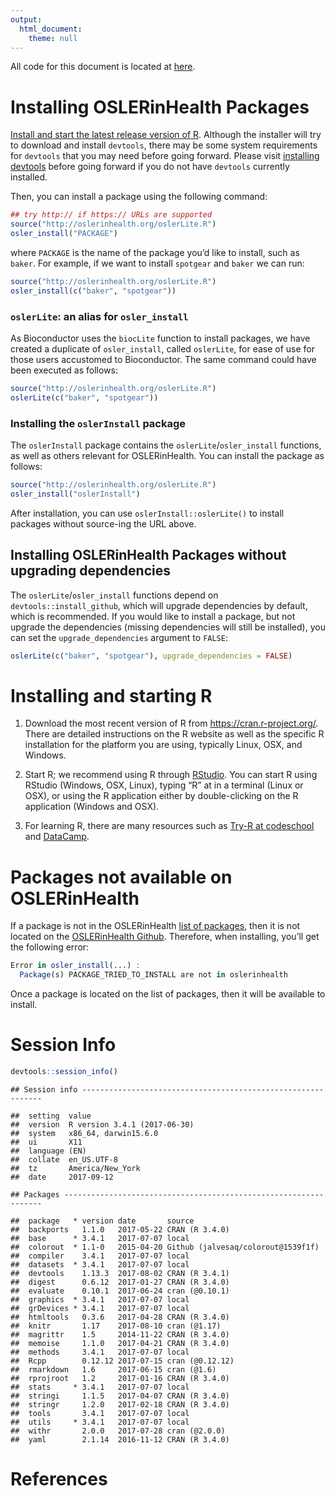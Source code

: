```yaml
---
output:
  html_document:
    theme: null
---
```






All code for this document is located at [here](https://raw.githubusercontent.com/muschellij2/neuroc/master/install_oslerinhealth/index.R).

# Installing OSLERinHealth Packages 

[Install and start the latest release version of R](#installing-and-starting-r).  Although the installer will try to download and install `devtools`, there may be some system requirements for `devtools` that you may need before going forward.  Please visit [installing devtools](neuroc-help-installing-devtools) before going forward if you do not have `devtools` currently installed. 

Then, you can install a package using the following command:

```r
## try http:// if https:// URLs are supported
source("http://oslerinhealth.org/oslerLite.R")
osler_install("PACKAGE")
```
where `PACKAGE` is the name of the package you'd like to install, such as `baker`.  For example, if we want to install `spotgear` and `baker` we can run:
```r
source("http://oslerinhealth.org/oslerLite.R")
osler_install(c("baker", "spotgear"))
```
### `oslerLite`: an alias for `osler_install`

As Bioconductor uses the `biocLite` function to install packages, we have created a duplicate of `osler_install`, called `oslerLite`, for ease of use for those users accustomed to Bioconductor.  The same command could have been executed as follows:
```r
source("http://oslerinhealth.org/oslerLite.R")
oslerLite(c("baker", "spotgear"))
```

### Installing the `oslerInstall` package

The `oslerInstall` package contains the `oslerLite`/`osler_install` functions, as well as others relevant for OSLERinHealth.  You can install the package as follows:

```r
source("http://oslerinhealth.org/oslerLite.R")
osler_install("oslerInstall")
```

After installation, you can use `` oslerInstall::oslerLite() `` to install packages without source-ing the URL above.

## Installing OSLERinHealth Packages without upgrading dependencies

The `oslerLite`/`osler_install` functions depend on `devtools::install_github`, which will upgrade dependencies by default, which is recommended.  If you would like to install a package, but not upgrade the dependencies (missing dependencies will still be installed), you can set the `upgrade_dependencies` argument to `FALSE`:

```r
oslerLite(c("baker", "spotgear"), upgrade_dependencies = FALSE)
```

# Installing and starting R 

1.  Download the most recent version of R from [https://cran.r-project.org/](https://cran.r-project.org/). There are detailed instructions on the R website as well as the specific R installation for the platform you are using, typically Linux, OSX, and Windows.

2.  Start R; we recommend using R through [RStudio](https://www.rstudio.com/).  You can start R using RStudio (Windows, OSX, Linux), typing "R" at in a terminal (Linux or OSX), or using the R application either by double-clicking on the R application (Windows and OSX).

3.  For learning R, there are many resources such as [Try-R at codeschool](http://tryr.codeschool.com/) and [DataCamp](https://www.datacamp.com/getting-started?step=2&track=r).


# Packages not available on OSLERinHealth

If a package is not in the OSLERinHealth [list of packages ](http://oslerinhealth.org/list-packages/all), then it is not located on the [OSLERinHealth Github](https://github.com/oslerinhealth?tab=repositories).  Therefore, when installing, you'll get the following error:

```r
Error in osler_install(...) : 
  Package(s) PACKAGE_TRIED_TO_INSTALL are not in oslerinhealth
```

Once a package is located on the list of packages, then it will be available to install. 


# Session Info


```r
devtools::session_info()
```

```
## Session info -------------------------------------------------------------
```

```
##  setting  value                       
##  version  R version 3.4.1 (2017-06-30)
##  system   x86_64, darwin15.6.0        
##  ui       X11                         
##  language (EN)                        
##  collate  en_US.UTF-8                 
##  tz       America/New_York            
##  date     2017-09-12
```

```
## Packages -----------------------------------------------------------------
```

```
##  package   * version date       source                            
##  backports   1.1.0   2017-05-22 CRAN (R 3.4.0)                    
##  base      * 3.4.1   2017-07-07 local                             
##  colorout  * 1.1-0   2015-04-20 Github (jalvesaq/colorout@1539f1f)
##  compiler    3.4.1   2017-07-07 local                             
##  datasets  * 3.4.1   2017-07-07 local                             
##  devtools    1.13.3  2017-08-02 CRAN (R 3.4.1)                    
##  digest      0.6.12  2017-01-27 CRAN (R 3.4.0)                    
##  evaluate    0.10.1  2017-06-24 cran (@0.10.1)                    
##  graphics  * 3.4.1   2017-07-07 local                             
##  grDevices * 3.4.1   2017-07-07 local                             
##  htmltools   0.3.6   2017-04-28 CRAN (R 3.4.0)                    
##  knitr       1.17    2017-08-10 cran (@1.17)                      
##  magrittr    1.5     2014-11-22 CRAN (R 3.4.0)                    
##  memoise     1.1.0   2017-04-21 CRAN (R 3.4.0)                    
##  methods     3.4.1   2017-07-07 local                             
##  Rcpp        0.12.12 2017-07-15 cran (@0.12.12)                   
##  rmarkdown   1.6     2017-06-15 cran (@1.6)                       
##  rprojroot   1.2     2017-01-16 CRAN (R 3.4.0)                    
##  stats     * 3.4.1   2017-07-07 local                             
##  stringi     1.1.5   2017-04-07 CRAN (R 3.4.0)                    
##  stringr     1.2.0   2017-02-18 CRAN (R 3.4.0)                    
##  tools       3.4.1   2017-07-07 local                             
##  utils     * 3.4.1   2017-07-07 local                             
##  withr       2.0.0   2017-07-28 cran (@2.0.0)                     
##  yaml        2.1.14  2016-11-12 CRAN (R 3.4.0)
```

# References
